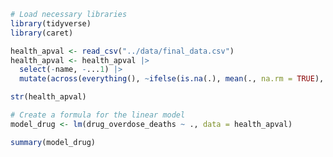 ```r
# Load necessary libraries
library(tidyverse)
library(caret)

health_apval <- read_csv("../data/final_data.csv")
health_apval <- health_apval |> 
  select(-name, -...1) |> 
  mutate(across(everything(), ~ifelse(is.na(.), mean(., na.rm = TRUE), .)))

str(health_apval)
```


```r

# Create a formula for the linear model
model_drug <- lm(drug_overdose_deaths ~ ., data = health_apval)

summary(model_drug)

```

